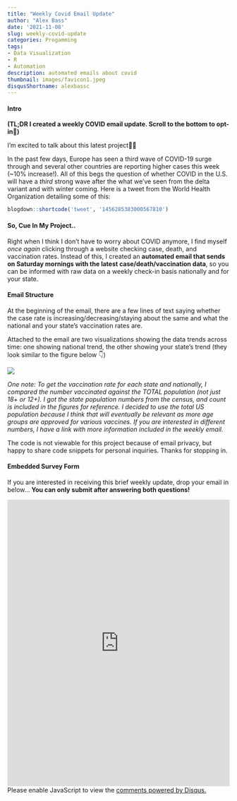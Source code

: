 ```yaml
---
title: "Weekly Covid Email Update"
author: "Alex Bass"
date: '2021-11-08'
slug: weekly-covid-update
categories: Progamming
tags:
- Data Visualization
- R
- Automation
description: automated emails about covid
thumbnail: images/favicon1.jpeg
disqusShortname: alexbassc
---
```


#### Intro

**(TL;DR I created a weekly COVID email update. Scroll to the bottom to opt-in🙂)** 

I'm excited to talk about this latest project🎉🎉

In the past few days, Europe has seen a third wave of COVID-19 surge through and several other countries are reporting higher cases this week (~10% increase!). All of this begs the question of whether COVID in the U.S. will have a *third* strong wave after the what we've seen from the delta variant and with winter coming. Here is a tweet from the World Health Organization detailing some of this:

```r
blogdown::shortcode('tweet', '1456285383000567810')
```

#### So, Cue In My Project..

Right when I think I don't have to worry about COVID anymore, I find myself *once again* clicking through a website checking case, death, and vaccination rates. Instead of this, I created an **automated email that sends on Saturday mornings with the latest case/death/vaccination data**, so you can be informed with raw data on a weekly check-in basis nationally and for your state.

#### Email Structure

At the beginning of the email, there are a few lines of text saying whether the case rate is increasing/decreasing/staying about the same and what the national and your state's vaccination rates are. 

Attached to the email are two visualizations showing the data trends across time: one showing national trend, the other showing your state's trend (they look similar to the figure below 👇)

![](/./about_files/national_av.png#center)

*One note: To get the vaccination rate for each state and nationally, I compared the number vaccinated against the TOTAL population (not just 18+ or 12+). I got the state population numbers from the census, and count is included in the figures for reference. I decided to use the total US population because I think that will eventually be relevant as more age groups are approved for various vaccines. If you are interested in different numbers, I have a link with more information included in the weekly email.*

The code is not viewable for this project because of email privacy, but happy to share code snippets for personal inquiries. Thanks for stopping in.

#### Embedded Survey Form

If you are interested in receiving this brief weekly update, drop your email in below... **You can only submit after answering both questions!**

<iframe src="https://docs.google.com/forms/d/e/1FAIpQLSd6j197rbqv4kZHvvH6ZTVC6o9vU4V-hjzO6E4EjKq5VG2U6Q/viewform?embedded=true" width="100%" height="650" frameborder="0" marginheight="0" marginwidth="0">Loading…</iframe>

<div id="disqus_thread"></div>
<script>
/**
*  RECOMMENDED CONFIGURATION VARIABLES: EDIT AND UNCOMMENT THE SECTION BELOW TO INSERT DYNAMIC VALUES FROM YOUR PLATFORM OR CMS.
*  LEARN WHY DEFINING THESE VARIABLES IS IMPORTANT: https://disqus.com/admin/universalcode/#configuration-variables    */

var disqus_config = function () {
  this.page.url = 'https://alexbass.me/projects/weekly-covid-update/';  // Replace PAGE_URL with your page's canonical URL variable
  this.page.identifier = 'PAGE_IDENTIFIEadd'; // Replace PAGE_IDENTIFIER with your page's unique identifier variable
};

(function() { // DON'T EDIT BELOW THIS LINE
var d = document, s = d.createElement('script');
s.src = 'https://alexbassc.disqus.com/embed.js';
s.setAttribute('data-timestamp', +new Date());
(d.head || d.body).appendChild(s);
})();
</script>
<noscript>Please enable JavaScript to view the <a href="https://disqus.com/?ref_noscript">comments powered by Disqus.</a></noscript>